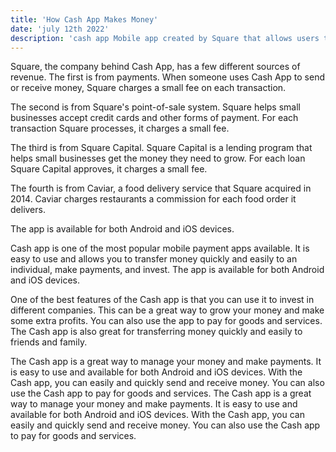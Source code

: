 ```yaml
---
title: 'How Cash App Makes Money'
date: 'july 12th 2022'
description: 'cash app Mobile app created by Square that allows users to transfer money to an individual, make payments, and invest.'
---
```


Square, the company behind Cash App, has a few different sources of revenue. The first is from payments. When someone uses Cash App to send or receive money, Square charges a small fee on each transaction.

The second is from Square's point-of-sale system. Square helps small businesses accept credit cards and other forms of payment. For each transaction Square processes, it charges a small fee.

The third is from Square Capital. Square Capital is a lending program that helps small businesses get the money they need to grow. For each loan Square Capital approves, it charges a small fee.

The fourth is from Caviar, a food delivery service that Square acquired in 2014. Caviar charges restaurants a commission for each food order it delivers.

The app is available for both Android and iOS devices.

Cash app is one of the most popular mobile payment apps available. It is easy to use and allows you to transfer money quickly and easily to an individual, make payments, and invest. The app is available for both Android and iOS devices.

One of the best features of the Cash app is that you can use it to invest in different companies. This can be a great way to grow your money and make some extra profits. You can also use the app to pay for goods and services. The Cash app is also great for transferring money quickly and easily to friends and family.

The Cash app is a great way to manage your money and make payments. It is easy to use and available for both Android and iOS devices. With the Cash app, you can easily and quickly send and receive money. You can also use the Cash app to pay for goods and services. The Cash app is a great way to manage your money and make payments. It is easy to use and available for both Android and iOS devices. With the Cash app, you can easily and quickly send and receive money. You can also use the Cash app to pay for goods and services.



